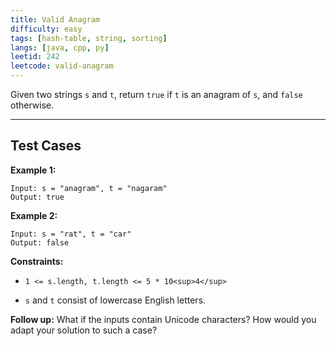 ```yaml
---
title: Valid Anagram
difficulty: easy
tags: [hash-table, string, sorting]
langs: [java, cpp, py]
leetid: 242
leetcode: valid-anagram
---
```

Given two strings `s` and `t`, return `true` if `t` is an <span data-keyword="anagram">anagram</span> of `s`, and `false` otherwise.

 

---
## Test Cases
**Example 1:**

```
Input: s = "anagram", t = "nagaram"
Output: true
```
**Example 2:**

```
Input: s = "rat", t = "car"
Output: false
```
 

**Constraints:**

	
* `1 <= s.length, t.length <= 5 * 10<sup>4</sup>`
	
* `s` and `t` consist of lowercase English letters.

 

**Follow up:** What if the inputs contain Unicode characters? How would you adapt your solution to such a case?
